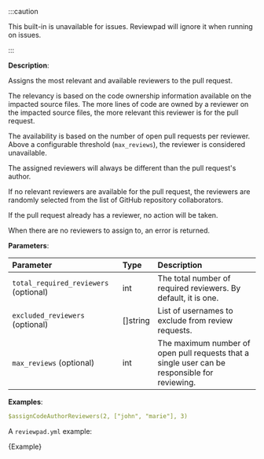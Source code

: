 
:::caution

This built-in is unavailable for issues. Reviewpad will ignore it when running on issues.

:::

**Description**:

Assigns the most relevant and available reviewers to the pull request.

The relevancy is based on the code ownership information available on the impacted source files. The more lines of code are owned by a reviewer on the impacted source files, the more relevant this reviewer is for the pull request.

The availability is based on the number of open pull requests per reviewer. Above a configurable threshold (`max_reviews`), the reviewer is considered unavailable.

The assigned reviewers will always be different than the pull request's author.

If no relevant reviewers are available for the pull request, the reviewers are randomly selected from the list of GitHub repository collaborators.

If the pull request already has a reviewer, no action will be taken.

When there are no reviewers to assign to, an error is returned.

**Parameters**:

| Parameter                             | Type     | Description                                                                                   |
| :------------------------------------ | :--------| :-------------------------------------------------------------------------------------------- |
| `total_required_reviewers` (optional) | int      | The total number of required reviewers. By default, it is one.                                |
| `excluded_reviewers` (optional)       | []string | List of usernames to exclude from review requests.                                            |
| `max_reviews` (optional)              | int      | The maximum number of open pull requests that a single user can be responsible for reviewing. |

**Examples**:

```yml
$assignCodeAuthorReviewers(2, ["john", "marie"], 3)
```

A `reviewpad.yml` example:

<CodeBlock language="yml" title="reviewpad.yml">{Example}</CodeBlock>

